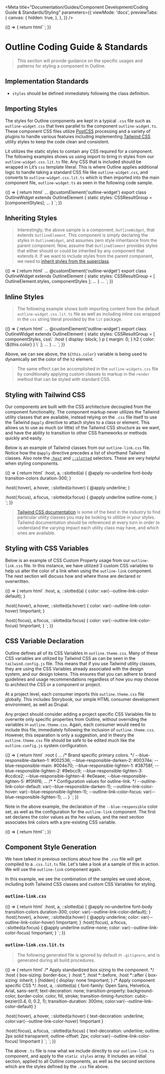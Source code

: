 
<Meta
  title="Documentation/Guides/Component Development/Coding Guide & Standards/Styling"
  parameters={{
    viewMode: 'docs',
    previewTabs: {
      canvas: {
        hidden: true,
      },
    },
  }}
/>

<Story name="Introduction">
  {() => {
    return html``;
  }}
</Story>

# Outline Coding Guide & Standards

> This section will provide guidance on the specific usages and patterns for styling a component in Outline.

## Implementation Standards

- `styles` should be defined immediately following the class definition. 

## Importing Styles

The styles for Outline components are kept in a typical `.css` file such as `outline-widget.css` that lives parallel to the 
component `outline-widget.ts`. These component CSS files utilize [PostCSS](https://postcss.org/) processing and a variety of plugins to handle various 
features including implementing [Tailwind CSS](https://tailwindcss.com/) utility styles to keep the code clean and consistent.

Lit utilizes the static styles to contain any CSS required for a component. The following examples shows us using import to bring in 
styles from our `outline-widget.css.lit.ts` file. Any CSS that is included should be wrapped in Lit’s `css` template literal. 
This is where Outline applies additional logic to handle taking a standard CSS file like `outline-widget.css`, 
and converts to `outline-widget.css.lit.ts` which is then imported into the main component file, `outline-widget.ts` as seen in the following code sample.

<Story name="Importing Styles">
  {() => {
    return html`
<outline-code-block language="typescript" class="mb-6">
...
@customElement('outline-widget')
export class OutlineWidget extends OutlineElement {
  static styles: CSSResultGroup = [componentStyles];
  ...
}
</outline-code-block>
`;
  }}
</Story>

## Inheriting Styles

> Interestingly, the above sample is a component, `OutlineWidget`, that extends `OutlineElement`. 
This component is simply declaring the styles in `OutlineWidget`, and assumes zero style inheritance from the parent component.
Now, assume that `OutlineElement` provides styles that either should or could be inherited by any component 
that extends it. If we want to include styles from the parent component, we 
need to [inherit styles from the superclass](https://lit.dev/docs/components/styles/#inheriting-styles-from-a-superclass).

<Story name="Inheriting Styles">
  {() => {
    return html`
<outline-code-block language="typescript" class="mb-6">
...
@customElement('outline-widget')
export class OutlineWidget extends OutlineElement {
  static styles: CSSResultGroup = [
    OutlineElement.styles,
    componentStyles
  ];
  ...
}
...
</outline-code-block>
`;
  }}
</Story>

## Inline Styles 

> The following example shows both importing content from the default `outline-widget.css.lit.ts` 
file as well as including inline css wrapped in the `css` string literal provided by the `lit` package.

<Story name="Inline Styles">
  {() => {
    return html`
<outline-code-block language="typescript" class="mb-6">
...
@customElement('outline-widget')
export class OutlineWidget extends OutlineElement {
  static styles: CSSResultGroup = [
    componentStyles,
    css\`
      :host {
        display: block;
      }
      p {
        margin: 0;
      }
      h2 {
        color: \${this.color}
      }
    \`
  ];
  ...
}
...
</outline-code-block>
`;
  }}
</Story>

Above, we can see above, the `${this.color}` variable is being used to dynamically 
set the color of the `h2` element. 

> The same effect can be accomplished in the `outline-widgets.css` file by conditionally
applying custom classes to markup in the `render` method that can be styled with standard CSS.

## Styling with Tailwind CSS

Our components are built with the CSS architecture decoupled from the component functionality. 
The component markup never utilizes the Tailwind utility classes that are available, 
instead relying on the `.css` file itself to use the Tailwind `@apply` directive to attach
styles to a class or element. 
This allows us to use as much (or little) of the Tailwind CSS structure as we want, 
and have the ability to transition to other CSS frameworks or methods quickly and easily. 

Below is an example of Tailwind classes from our `outline-link.css` file.
Notice how the `@apply` directive precedes a list of shorthand Tailwind classes. 
Also note the [`:host`](https://developer.mozilla.org/en-US/docs/Web/CSS/:host) and [`::slotted`](https://developer.mozilla.org/en-US/docs/Web/CSS/::slotted) selectors. These are very helpful when styling components.

<Story name="Using Tailwind CSS">
  {() => {
    return html`
<outline-code-block language="css" class="mb-6">
:host,
a,
::slotted(a) {
  @apply no-underline font-body transition-colors duration-300;
}
  
:host(:hover),
a:hover,
::slotted(a:hover) {
  @apply underline;
}
  
:host(:focus),
a:focus,
::slotted(a:focus) {
  @apply underline outline-none;
}
</outline-code-block>
`;
  }}
</Story>

> [Tailwind CSS documentation](https://tailwindcss.com/docs) is some of the best in the industry to find 
particular utility classes you may be looking to utililze in your styles. 
Tailwind documentation should be referenced at every turn in order to understand
the varying impact each utility class may have, and which ones are available.

## Styling with CSS Variables

Below is an example of CSS Custom Property usage from our `outline-link.css` file. 
In this instance, we have utilized 3 custom CSS variables to help us alter the color of a link when using the `outline-link` component.
The next section will discuss how and where those are declared or overwritten. 

<Story name="Using CSS Variables">
  {() => {
    return html`
<outline-code-block language="css" class="mb-6">
:host,
a,
::slotted(a) {
  color: var(--outline-link-color-default);
}
  
:host(:hover),
a:hover,
::slotted(a:hover) {
  color: var(--outline-link-color-hover) !important;
}
  
:host(:focus),
a:focus,
::slotted(a:focus) {
  color: var(--outline-link-color-focus) !important;
}
</outline-code-block>
`;
  }}
</Story>

## CSS Variable Declaration

Outline defines all of its CSS Variables in `outline.theme.css`. Many of these CSS variables are utilized by Tailwind CSS as can be seen in the `tailwind.config.js` file. 
This means that if you use Tailwind utility classes, they are using the CSS Variables already associated with the design system, and our design tokens. 
This ensures that you can adhere to brand guidelines and usage recommendations regardless of how you may choose to architect the CSS or a component or project.

At a project level, each consumer imports this `outline.theme.css` file globally. 
This includes Storybook, our simple HTML consumer development environment, as well as Drupal. 

Any project should consider adding a project specific CSS Variables file to overwrite only specific properties from Outline, without overriding the variables in `outline.theme.css`.
Again, each consumer would need to include this file, immediately following the inclusion of `outline.theme.css`. 
However, this separation is only a suggestion, and in theory the `outline.theme.css` file should be safe to be edited much like the `outline.config.js` system configuration.

<Story name="Defining CSS Variables">
  {() => {
    return html`
<outline-code-block language="css" class="mb-6">
:root {  
  ...
  /* Brand specific primary colors. */
  --blue-responsible-darken-1: #002536;
  --blue-responsible-darken-2: #00374e;
  --blue-responsible-main: #004e70;
  --blue-responsible-lighten-1: #38758f;
  --blue-responsible-lighten-2: #9ebcc9;
  --blue-responsible-lighten-3: #ccdce2;
  --blue-responsible-lighten-4: #e0eaee;
  --blue-responsible-lighten-5: #f0f4f6;
  ...
  /*
   * Configuration values for outline-link.
   */
  --outline-link-color-default: var(--blue-responsible-darken-1);
  --outline-link-color-hover: var(--blue-responsible-lighten-1);
  --outline-link-color-focus: var(--blue-responsible-lighten-1);
  ...
}  
</outline-code-block>
`;
  }}
</Story>

Note in the above example, the declaration of the `--blue-responsible` color set,
as well as the configuration for the `outline-link` component. 
The first set declares the color values as the hex values, 
and the next section associates link colors with a pre-existing CSS variable.

<Story name="Component Style Generation">
  {() => {
    return html``;
  }}
</Story>

## Component Style Generation

We have talked in previous sections about how the `.css` file will get compiled to a `.css.lit.ts` file. 
Let's take a look at a sample of this in action. We will use the `outline-link` component again.

In this example, we see the combination of the samples we used above, including both Tailwind CSS classes and custom CSS Variables for styling. 

### `outline-link.css`

<Story name="-- outline-link.css">
  {() => {
    return html`
<outline-code-block language="css" class="mb-6">
:host,
a,
::slotted(a) {
  @apply no-underline font-body transition-colors duration-300;
  color: var(--outline-link-color-default);
}
:host(:hover),
a:hover,
::slotted(a:hover) {
  @apply underline;
  color: var(--outline-link-color-hover) !important;
}
:host(:focus),
a:focus,
::slotted(a:focus) {
  @apply underline outline-none;
  color: var(--outline-link-color-focus) !important;
}
</outline-code-block>
    `;
  }}
</Story>

### `outline-link.css.lit.ts`

> The following generated file is ignored by default in `.gitignore`, and is generated during all build procedures. 

<Story name="-- outline-link.css.lit.ts">
  {() => {
    return html`
<outline-code-block language="jsx" class="mb-6">
/* Apply standardized box sizing to the component. */
:host {
  box-sizing: border-box;
}
:host *,
:host *::before,
:host *::after {
  box-sizing: inherit;
}
[hidden] {
  display: none !important;
}
/* Apply component specific CSS */
:host, a, ::slotted(a) {
  font-family: Open Sans, Helvetica, Arial, sans-serif;
  text-decoration: none;
  transition-property: background-color, border-color, color, fill, stroke;
  transition-timing-function: cubic-bezier(0.4, 0, 0.2, 1);
  transition-duration: 300ms;
  color:var(--outline-link-color-default)
}
  
:host(:hover), a:hover, ::slotted(a:hover) {
  text-decoration: underline;
  color:var(--outline-link-color-hover) !important
}
  
:host(:focus), a:focus, ::slotted(a:focus) {
  text-decoration: underline;
  outline: 2px solid transparent;
  outline-offset: 2px;
  color:var(--outline-link-color-focus) !important
}
\`;
</outline-code-block>
    `;
  }}
</Story>

The above `.ts` file is now what we include directly to our `outline-link.ts` component,
and apply to the `static styles` array. It includes an initial section, applied to all Outline components, 
as well as the second sections which are the styles defined by the `.css` file above. 

